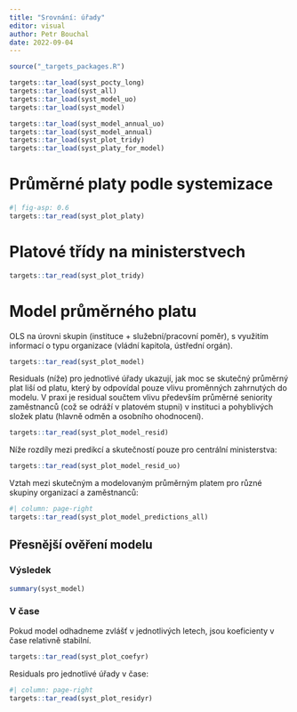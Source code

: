 ```yaml
---
title: "Srovnání: úřady"
editor: visual
author: Petr Bouchal
date: 2022-09-04
---
```


```r
source("_targets_packages.R")

targets::tar_load(syst_pocty_long)
targets::tar_load(syst_all)
targets::tar_load(syst_model_uo)
targets::tar_load(syst_model)

targets::tar_load(syst_model_annual_uo)
targets::tar_load(syst_model_annual)
targets::tar_load(syst_plot_tridy)
targets::tar_load(syst_platy_for_model)
```

# Průměrné platy podle systemizace

```r
#| fig-asp: 0.6
targets::tar_read(syst_plot_platy)
```

# Platové třídy na ministerstvech

```r
targets::tar_read(syst_plot_tridy)
```

# Model průměrného platu

OLS na úrovni skupin (instituce + služební/pracovní poměr), s využitím informací o typu organizace (vládní kapitola, ústřední orgán).

```r
targets::tar_read(syst_plot_model)
```

Residuals (níže) pro jednotlivé úřady ukazují, jak moc se skutečný průměrný plat liší od platu, který by odpovídal pouze vlivu proměnných zahrnutých do modelu.
V praxi je residual součtem vlivu především průměrné seniority zaměstnanců (což se odráží v platovém stupni) v instituci a pohyblivých složek platu (hlavně odměn a osobního ohodnocení).

```r
targets::tar_read(syst_plot_model_resid)
```

Níže rozdíly mezi predikcí a skutečností pouze pro centrální ministerstva:

```r
targets::tar_read(syst_plot_model_resid_uo)
```

Vztah mezi skutečným a modelovaným průměrným platem pro různé skupiny organizací a zaměstnanců:

```r
#| column: page-right
targets::tar_read(syst_plot_model_predictions_all)
```

## Přesnější ověření modelu

### Výsledek

```r
summary(syst_model)
```

### V čase

Pokud model odhadneme zvlášť v jednotlivých letech, jsou koeficienty v čase relativně stabilní.

```r
targets::tar_read(syst_plot_coefyr)
```

Residuals pro jednotlivé úřady v čase:

```r
#| column: page-right
targets::tar_read(syst_plot_residyr)
```
